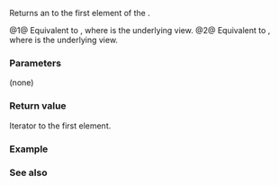 {{cpp/ranges/transform_view/title|begin}}
{{cpp/ranges/transform_view/navbar}}

{{dcl begin}}
{{dcl|num=1|since=c++20|1=
constexpr /*iterator*/&lt;false&gt; begin();
}}
{{dcl|num=2|since=c++20|1=
constexpr /*iterator*/&lt;true&gt; begin() const
  requires ranges::range&lt;const V&gt; &amp;&amp;
           std::regular_invocable&lt;const F&amp;, ranges::range_reference_t&lt;const V&gt;&gt;;
}}
{{dcl end}}

Returns an {{rlp|iterator}} to the first element of the {{tt|transform_view}}.

@1@ Equivalent to {{c|return /*iterator*/&lt;false&gt;{*this, ranges::begin(base_)};}}, where {{rlpi|/#Data members|base_}} is the underlying view.
@2@ Equivalent to {{c|return /*iterator*/&lt;true&gt;{*this, ranges::begin(base_)};}}, where {{tti|base_}} is the underlying view.

===Parameters===
(none)

===Return value===
Iterator to the first element.

===Example===
{{example
|code=
|output=
}}

===See also===
{{dsc begin}}
{{dsc inc|cpp/ranges/adaptor/dsc end|transform_view}}
{{dsc inc|cpp/ranges/dsc begin}}
{{dsc end}}

{{langlinks|es|ja|zh}}